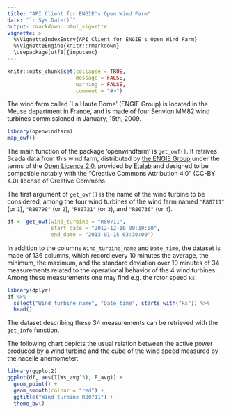 ---
title: "API Client for ENGIE's Open Wind Farm"
date: "`r Sys.Date()`"
output: rmarkdown::html_vignette
vignette: >
  %\VignetteIndexEntry{API Client for ENGIE's Open Wind Farm}
  %\VignetteEngine{knitr::rmarkdown}
  \usepackage[utf8]{inputenc}
---

```{r, echo = FALSE, message = FALSE, warning = FALSE}
knitr::opts_chunk$set(collapse = TRUE, 
                      message = FALSE, 
                      warning = FALSE,
                      comment = "#>")
```

The wind farm called `La Haute Borne' (ENGIE Group) is located in the Meuse department in France,
and is made of four Senvion MM82 wind turbines commissioned in January, 15th, 2009.

```{r, out.width="100%"}
library(openwindfarm)
map_owf()
```

The main function of the package 'openwindfarm' is `get_owf()`. 
It retrives Scada data from this wind farm, distributed by [the ENGIE Group](http://www.engie.com) under the terms of the  [Open Licence 2.0](https://www.etalab.gouv.fr/wp-content/uploads/2017/04/ETALAB-Licence-Ouverte-v2.0.pdf), provided by [Etalab](https://www.etalab.gouv.fr/en/qui-sommes-nous) and designed to be compatible notably with the "Creative Commons Attribution 4.0" (CC-BY 4.0) license of Creative Commons.

The first argument of `get_owf()` is the name of the wind turbine to be considered, among 
the four wind turbines of the wind farm named `"R80711"` (or `1`),
`"R80790"` (or `2`), `"R80721"` (or `3`), and `"R80736"` (or `4`).  

```{r}
df <- get_owf(wind_turbine = "R80711", 
              start_date = "2012-12-10 00:10:00", 
              end_date = "2013-01-15 03:30:00")
```

In addition to the columns `Wind_turbine_name` and `Date_time`,
the dataset is made of 136 columns, which record every 10 minutes the average, the minimum,
the maximum, and the standard deviation over 10 minutes of 34 measurements
related to the operational behavior of the 4 wind turbines. 
Among these measurements one may find e.g. the rotor speed `Rs`: 

```{r}
library(dplyr)
df %>% 
  select("Wind_turbine_name", "Date_time", starts_with("Rs")) %>% 
  head()
```

The dataset describing these 34 measurements can be retrieved with the
`get_info` function.

The following chart depicts the usual relation between the active power produced by a wind turbine and the cube of the wind speed measured by the nacelle anemometer: 

```{r, fig.width=6, fig.height=3}
library(ggplot2)
ggplot(df, aes(I(Ws_avg^3), P_avg)) + 
  geom_point() + 
  geom_smooth(colour = "red") + 
  ggtitle("Wind turbine R80711") + 
  theme_bw()
```


